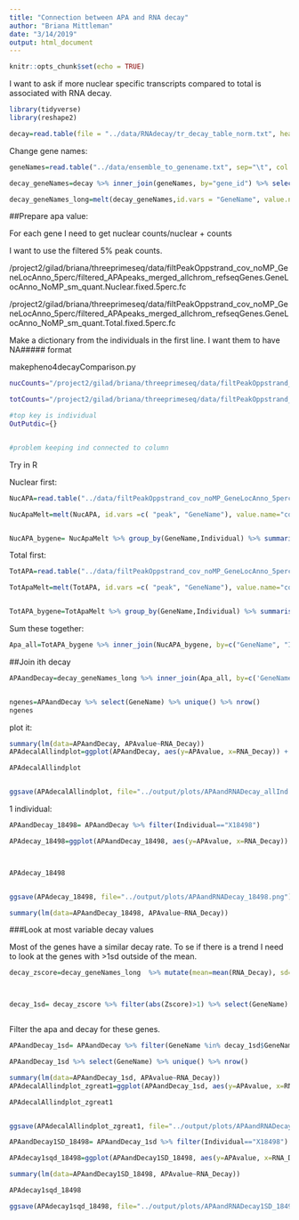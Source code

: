 ```yaml
---
title: "Connection between APA and RNA decay"
author: "Briana Mittleman"
date: "3/14/2019"
output: html_document
---
```


```r
knitr::opts_chunk$set(echo = TRUE)
```

I want to ask if more nuclear specific transcripts compared to total is associated with RNA decay.  

```r
library(tidyverse)
library(reshape2)
```


```r
decay=read.table(file = "../data/RNAdecay/tr_decay_table_norm.txt", header=T, stringsAsFactors = F) %>% select(gene_id,contains("RNAdecay"))
```

Change gene names:

```r
geneNames=read.table("../data/ensemble_to_genename.txt", sep="\t", col.names = c('gene_id', 'GeneName', 'source' ),stringsAsFactors = F)
```

```r
decay_geneNames=decay %>% inner_join(geneNames, by="gene_id") %>% select(GeneName, contains("RNAdecay"))

decay_geneNames_long=melt(decay_geneNames,id.vars = "GeneName", value.name = "RNA_Decay", variable.name = "Decay_Ind") %>% separate(Decay_Ind, into=c("type", "ind"), sep="_") %>% mutate(Individual=paste("X" , ind, sep="")) %>% select(GeneName, Individual, RNA_Decay)
```

##Prepare apa value:

For each gene I need to get nuclear counts/nuclear + counts  



I want to use the filtered 5% peak counts. 


/project2/gilad/briana/threeprimeseq/data/filtPeakOppstrand_cov_noMP_GeneLocAnno_5perc/filtered_APApeaks_merged_allchrom_refseqGenes.GeneLocAnno_NoMP_sm_quant.Nuclear.fixed.5perc.fc

/project2/gilad/briana/threeprimeseq/data/filtPeakOppstrand_cov_noMP_GeneLocAnno_5perc/filtered_APApeaks_merged_allchrom_refseqGenes.GeneLocAnno_NoMP_sm_quant.Total.fixed.5perc.fc


Make a dictionary from the individuals in the first line. I want them to have NA##### format 

makepheno4decayComparison.py 
```bash
nucCounts="/project2/gilad/briana/threeprimeseq/data/filtPeakOppstrand_cov_noMP_GeneLocAnno_5perc/filtered_APApeaks_merged_allchrom_refseqGenes.GeneLocAnno_NoMP_sm_quant.Nuclear.fixed.5perc.fc"

totCounts="/project2/gilad/briana/threeprimeseq/data/filtPeakOppstrand_cov_noMP_GeneLocAnno_5perc/filtered_APApeaks_merged_allchrom_refseqGenes.GeneLocAnno_NoMP_sm_quant.Total.fixed.5perc.fc"

#top key is individual
OutPutdic={}


#problem keeping ind connected to column

```


Try in R

Nuclear first:  
```r
NucAPA=read.table("../data/filtPeakOppstrand_cov_noMP_GeneLocAnno_5perc/filtered_APApeaks_merged_allchrom_refseqGenes.GeneLocAnno_NoMP_sm_quant.Nuclear.fixed.5perc.fc", stringsAsFactors = F, header = T) %>% select(-Chr, -Start, -End, -Strand, -Length) %>% separate(Geneid, into=c("peak", "chrom", "start", "end", "strand", "GeneName"), sep=":") %>% select(-chrom, -start, -end, -strand)

NucApaMelt=melt(NucAPA, id.vars =c( "peak", "GeneName"), value.name="count", variable.name="Ind") %>% separate(Ind, into=c('Individual', 'fraction') ,sep="_") %>% select(peak, GeneName, Individual, count)


NucAPA_bygene= NucApaMelt %>% group_by(GeneName,Individual) %>% summarise(NuclearSum=sum(count))
```



Total first:  
```r
TotAPA=read.table("../data/filtPeakOppstrand_cov_noMP_GeneLocAnno_5perc/filtered_APApeaks_merged_allchrom_refseqGenes.GeneLocAnno_NoMP_sm_quant.Total.fixed.5perc.fc", stringsAsFactors = F, header = T) %>% select(-Chr, -Start, -End, -Strand, -Length) %>% separate(Geneid, into=c("peak", "chrom", "start", "end", "strand", "GeneName"), sep=":") %>% select(-chrom, -start, -end, -strand)

TotApaMelt=melt(TotAPA, id.vars =c( "peak", "GeneName"), value.name="count", variable.name="Ind")  %>% separate(Ind, into=c('Individual', 'fraction') ,sep="_") %>% select(peak, GeneName, Individual, count)


TotAPA_bygene=TotApaMelt %>% group_by(GeneName,Individual) %>% summarise(TotalSum=sum(count))
```



Sum these together: 

```r
Apa_all=TotAPA_bygene %>% inner_join(NucAPA_bygene, by=c("GeneName", "Individual")) %>% filter(NuclearSum>0 |TotalSum>0 )  %>% mutate(APAvalue=NuclearSum/(NuclearSum+TotalSum)) %>% select(GeneName, Individual, APAvalue)
```



##Join ith decay

```r
APAandDecay=decay_geneNames_long %>% inner_join(Apa_all, by=c('GeneName', 'Individual'))


ngenes=APAandDecay %>% select(GeneName) %>% unique() %>% nrow()
ngenes
```

plot it:

```r

summary(lm(data=APAandDecay, APAvalue~RNA_Decay))
APAdecalAllindplot=ggplot(APAandDecay, aes(y=APAvalue, x=RNA_Decay)) + geom_point(aes(col=Individual)) +geom_density2d(na.rm = TRUE, size = 1, colour = 'red') + geom_smooth(method="lm") + annotate("text", label="Estimated Slope= -.026", y=1, x=-1) + labs(title="Relationship between RNA decay \nand APA fraction counts", x=" mRNA decay rate/h", y= "Nuclear/(Nuclear + Total)")

APAdecalAllindplot


ggsave(APAdecalAllindplot, file="../output/plots/APAandRNADecay_allInd.png", height = 7, width=15)
```


1 individual:

```r
APAandDecay_18498= APAandDecay %>% filter(Individual=="X18498")

APAdecay_18498=ggplot(APAandDecay_18498, aes(y=APAvalue, x=RNA_Decay)) + geom_point() +geom_density2d(na.rm = TRUE, size = 1, colour = 'red') + annotate("text", label="Estimated Slope= -.133", y=0, x=-.8) + geom_smooth(method="lm")+ labs(title="Relationship between RNA decay \nand APA fraction counts", x=" mRNA decay rate/h", y= "Nuclear/(Nuclear + Total)")



APAdecay_18498


ggsave(APAdecay_18498, file="../output/plots/APAandRNADecay_18498.png")

summary(lm(data=APAandDecay_18498, APAvalue~RNA_Decay))
```

###Look at most variable decay values

Most of the genes have a similar decay rate. To se if there is a trend I need to  look at the genes with >1sd outside of the mean.  

```r
decay_zscore=decay_geneNames_long  %>% mutate(mean=mean(RNA_Decay), sd=sd(RNA_Decay)) %>%  group_by(GeneName) %>% mutate(geneMean=mean(RNA_Decay)) %>% mutate(Zscore=(geneMean-mean)/sd) %>% select(GeneName, Zscore) %>% unique() 



decay_1sd= decay_zscore %>% filter(abs(Zscore)>1) %>% select(GeneName)



```

Filter the apa and decay for these genes.

```r
APAandDecay_1sd= APAandDecay %>% filter(GeneName %in% decay_1sd$GeneName)

APAandDecay_1sd %>% select(GeneName) %>% unique() %>% nrow()
```

```r
summary(lm(data=APAandDecay_1sd, APAvalue~RNA_Decay))
APAdecalAllindplot_zgreat1=ggplot(APAandDecay_1sd, aes(y=APAvalue, x=RNA_Decay)) + geom_point() +geom_density2d(na.rm = TRUE, size = 1, colour = 'red') + geom_smooth(method="lm")+ labs(title="Relationship between RNA decay \nand APA fraction counts", x=" mRNA decay rate/h", y= "Nuclear/(Nuclear + Total)")

APAdecalAllindplot_zgreat1


ggsave(APAdecalAllindplot_zgreat1, file="../output/plots/APAandRNADecay1SD_allInd.png", height = 7, width=7)
```





```r
APAandDecay1SD_18498= APAandDecay_1sd %>% filter(Individual=="X18498")

APAdecay1sqd_18498=ggplot(APAandDecay1SD_18498, aes(y=APAvalue, x=RNA_Decay)) + geom_point() +geom_density2d(na.rm = TRUE, size = 1, colour = 'red')+geom_smooth(method="lm")+ labs(title="Relationship between RNA decay \nand APA fraction counts", x=" mRNA decay rate/h", y= "Nuclear/(Nuclear + Total)")

summary(lm(data=APAandDecay1SD_18498, APAvalue~RNA_Decay))

APAdecay1sqd_18498

ggsave(APAdecay1sqd_18498, file="../output/plots/APAandRNADecay1SD_18498.png")
```


